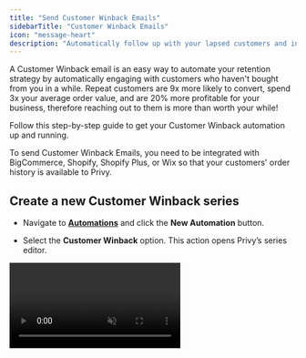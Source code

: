 ```yaml
---
title: "Send Customer Winback Emails"
sidebarTitle: "Customer Winback Emails"
icon: "message-heart"
description: "Automatically follow up with your lapsed customers and incentivize repeat purchases."
---
```


A Customer Winback email is an easy way to automate your retention strategy by automatically engaging with customers who haven't bought from you in a while. Repeat customers are 9x more likely to convert, spend 3x your average order value, and are 20% more profitable for your business, therefore reaching out to them is more than worth your while!

Follow this step-by-step guide to get your Customer Winback automation up and running.

<Note>
  To send Customer Winback Emails, you need to be integrated with BigCommerce, Shopify, Shopify Plus, or Wix so that your customers' order history is available to Privy. 
</Note>

## Create a new Customer Winback series

* Navigate to [**Automations**](https://dashboard.privy.com/automations) and click the **New Automation** button.

* Select the **Customer Winback** option. This action opens Privy’s series editor.

<video autoPlay muted loop playsInline className="winback-new" src="/images/automations/create-customer-winback.mp4" />

### Name your series

* At the top of your series editor, you’ll be able to edit and update the name of your series — this is internal only and for you to keep yourself organized.

### Add/Remove emails

* To add more emails to your series, click on any of the ‘plus’ signs between the emails.

* To remove an email from your series, click on the trash icon at the bottom of the email you’d like to delete.

<img height="200" src="/images/automations/winback-add-remove.png" />

<Info>
  The minimum amount of emails needed is 1. The maximum amount of emails allowed in a series is 10.
</Info>

## Edit your settings

When creating your Customer Winback series, you have a couple of settings that you can configure: the time delay and your coupon. To edit your settings, click the **Edit settings** button on the left side bar.

<video autoPlay muted loop playsInline className="winback-settings" src="/images/automations/edit-winback-settings.mp4" />

### Time delay

Configure your time delay to determine how long your first email triggers after the customer's last order, and how much of a delay there is between each subsequent email triggers. You can customize each email’s time delay by number of minutes, hours, or days.

### Coupon

Attach a coupon to your series. [Follow these instructions](https://privy.mintlify.app/docs/learn/content/coupon-codes#automations:~:text=To%20insert%20a%20coupon%20in%20your%20Automation%3A) to insert a coupon code into your email content!

<Warning>
  Only 1 coupon can be attached per email series.
</Warning>

## Customize your templates

To edit the appearance of each of your emails, click the Edit icon to access the email editor:

<img height="200" src="/images/automations/winback-edit-email.png" />

Click **Templates** and select **Choose a Template** from the dropdown menu to start with one of Privy’s templates, or choose one of your own Saved Templates. If you need help using our drag and drop email editor, check out this guide.

To edit the email’s Subject Line and Preview Text, click to edit the bar at the top of the email editor. Click done to close the bar after making your changes:

<video autoPlay muted loop playsInline className="winback-subject-line" src="/images/automations/winback-subject-line.mp4" />

Click **Preview** to see a mobile and desktop preview of your content, or click **Send test email** to send a test email to yourself and/or other users on your Privy account.

Once you’ve made all your edits, click **Save**. Click **Back to series** to exit the editor and head back to your Welcome Series.

## Activate your series

Once you’ve customized your templates and edited your settings, you’re ready to launch your Customer Winback Series! Click the **Activate** button in the upper right corner.

<img height="200" src="/images/automations/activate-winback.png" />

<Warning>
  After your series is activated, you will not be able to add/remove emails from your series. To accomplish this, you will need to duplicate or start a new series.
</Warning>

After you activate your series, you can [review its performance](https://privy.mintlify.app/docs/learn/automations/automations-reporting) at any time.
